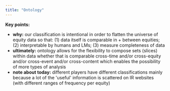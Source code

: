```yaml
---
title: "Ontology"
---
```


**Key points:**

- **why:** our classification is intentional in order to flatten the universe of equity data so that: (1) data itself is comparable in \+ between equities; (2) interpretable by humans and LMs; (3) measure completeness of data
- **ultimately:** ontology allows for the flexibility to compose sets (slices) within data whether that is comparable cross-time and/or cross-equity and/or cross-event and/or cross-content which enables the possibility of more types of analysis
- **note about today:** different players have different classifications mainly because a lot of the 'useful' information is scattered on IR websites (with different ranges of frequency per equity)